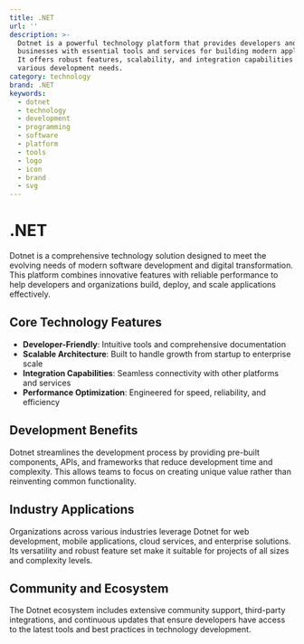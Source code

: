 ```yaml
---
title: .NET
url: ''
description: >-
  Dotnet is a powerful technology platform that provides developers and
  businesses with essential tools and services for building modern applications.
  It offers robust features, scalability, and integration capabilities for
  various development needs.
category: technology
brand: .NET
keywords:
  - dotnet
  - technology
  - development
  - programming
  - software
  - platform
  - tools
  - logo
  - icon
  - brand
  - svg
---
```


# .NET

Dotnet is a comprehensive technology solution designed to meet the evolving needs of modern software development and digital transformation. This platform combines innovative features with reliable performance to help developers and organizations build, deploy, and scale applications effectively.

## Core Technology Features

- **Developer-Friendly**: Intuitive tools and comprehensive documentation
- **Scalable Architecture**: Built to handle growth from startup to enterprise scale
- **Integration Capabilities**: Seamless connectivity with other platforms and services
- **Performance Optimization**: Engineered for speed, reliability, and efficiency

## Development Benefits

Dotnet streamlines the development process by providing pre-built components, APIs, and frameworks that reduce development time and complexity. This allows teams to focus on creating unique value rather than reinventing common functionality.

## Industry Applications

Organizations across various industries leverage Dotnet for web development, mobile applications, cloud services, and enterprise solutions. Its versatility and robust feature set make it suitable for projects of all sizes and complexity levels.

## Community and Ecosystem

The Dotnet ecosystem includes extensive community support, third-party integrations, and continuous updates that ensure developers have access to the latest tools and best practices in technology development.
